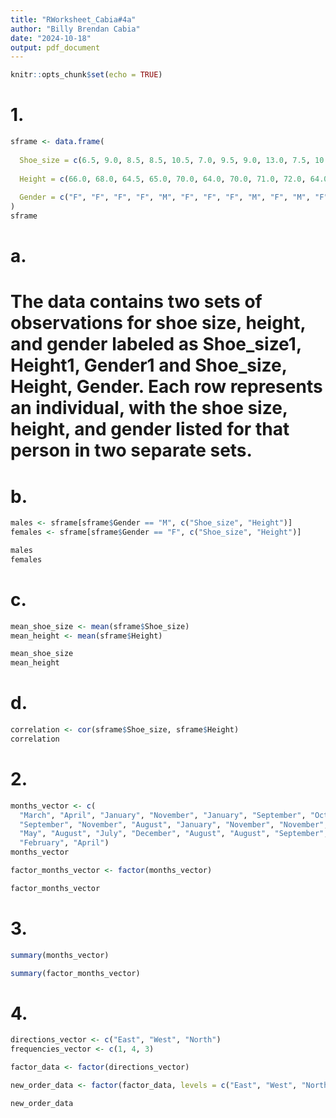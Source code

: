 ```yaml
---
title: "RWorksheet_Cabia#4a"
author: "Billy Brendan Cabia"
date: "2024-10-18"
output: pdf_document
---
```


```r
knitr::opts_chunk$set(echo = TRUE)
```


# 1.
```r
sframe <- data.frame(
  
  Shoe_size = c(6.5, 9.0, 8.5, 8.5, 10.5, 7.0, 9.5, 9.0, 13.0, 7.5, 10.5, 8.5, 12.0,               10.5,13.0, 11.5, 8.5, 5.0, 10.0, 6.5, 7.5, 8.5, 10.5, 8.5, 10.5, 11.0, 9.0,  13.0),
  
  Height = c(66.0, 68.0, 64.5, 65.0, 70.0, 64.0, 70.0, 71.0, 72.0, 64.0, 74.5, 67.0,               71.0, 71.0, 77.0, 72.0, 59.0, 62.0, 72.0, 66.0, 64.0, 67.0, 73.0, 69.0, 72.0, 70.0, 69.0, 70.0),
  
  Gender = c("F", "F", "F", "F", "M", "F", "F", "F", "M", "F", "M", "F", "M", "M", "M", "M", "F", "F", "M", "F", "F", "M", "M", "F", "M", "M", "M", "M")
)
sframe
```

# a.
# The data contains two sets of observations for shoe size, height, and gender labeled as Shoe_size1, Height1, Gender1 and Shoe_size, Height, Gender. Each row represents an individual, with the shoe size, height, and gender listed for that person in two separate sets.

# b.
```r
males <- sframe[sframe$Gender == "M", c("Shoe_size", "Height")]
females <- sframe[sframe$Gender == "F", c("Shoe_size", "Height")]

males
females
```

# c.
```r
mean_shoe_size <- mean(sframe$Shoe_size)
mean_height <- mean(sframe$Height)

mean_shoe_size
mean_height
```

# d.
```r
correlation <- cor(sframe$Shoe_size, sframe$Height)
correlation
```

# 2.
```r
months_vector <- c(
  "March", "April", "January", "November", "January", "September", "October", 
  "September", "November", "August", "January", "November", "November", "February", 
  "May", "August", "July", "December", "August", "August", "September", "November", 
  "February", "April")
months_vector

factor_months_vector <- factor(months_vector)

factor_months_vector
```

# 3.
```r
summary(months_vector)

summary(factor_months_vector)
```

# 4.
```r
directions_vector <- c("East", "West", "North")
frequencies_vector <- c(1, 4, 3)

factor_data <- factor(directions_vector)

new_order_data <- factor(factor_data, levels = c("East", "West", "North"))

new_order_data
```